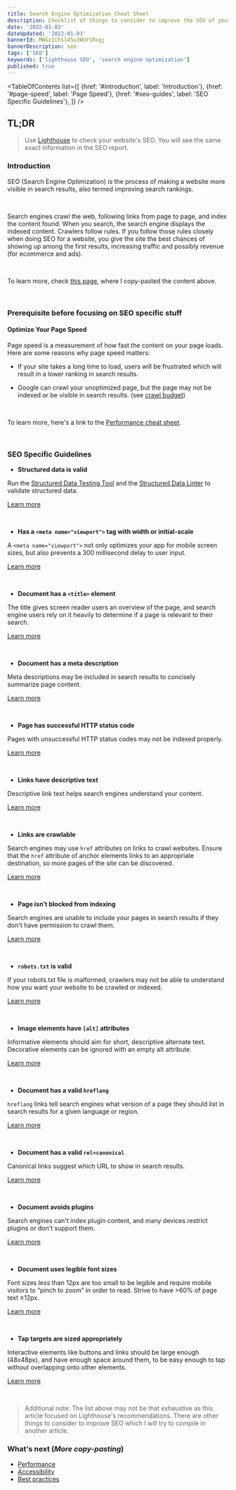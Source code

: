 ```yaml
---
title: Search Engine Optimization Cheat Sheet
description: Checklist of things to consider to improve the SEO of your website
date: '2022-01-03'
dateUpdated: '2022-01-03'
bannerId: MWGzIChSl45u3WUY1Rogj
bannerDescription: seo 
tags: ['SEO']
keywords: ['lighthouse SEO', 'search engine optimization']
published: true
---
```


<TableOfContents
  list={[
    {href: '#introduction', label: 'Introduction'},
    {href: '#page-speed', label: 'Page Speed'},
    {href: '#seo-guides', label: 'SEO Specific Guidelines'},
  ]}
/>

## TL;DR

> Use [Lighthouse](https://developers.google.com/web/tools/lighthouse) to check your website's SEO. You will see the same exact information in the SEO report.

### Introduction <Bookmark id="introduction" />

SEO (Search Engine Optimization) is the process of making a website more visible in search results, also termed improving search rankings.

<br />

Search engines crawl the web, following links from page to page, and index the content found. When you search, the search engine displays the indexed content. Crawlers follow rules. If you follow those rules closely when doing SEO for a website, you give the site the best chances of showing up among the first results, increasing traffic and possibly revenue (for ecommerce and ads).

<br />

To learn more, check [this page](https://developer.mozilla.org/en-US/docs/Glossary/SEO), where I copy-pasted the content above.

<br />

### Prerequisite before focusing on SEO specific stuff <Bookmark id="page-speed" />

#### Optimize Your Page Speed

Page speed is a measurement of how fast the content on your page loads. Here are some reasons why page speed matters:

- If your site takes a long time to load, users will be frustrated which will result in a lower ranking in search results.

- Google can crawl your unoptimized page, but the page may not be indexed or be visible in search results. (see [crawl budget](https://backlinko.com/hub/seo/crawl-budget))

<br />

To learn more, here's a link to the [Performance cheat sheet](https://codegino.com/blog/improve-website-performance).

<br />

### SEO Specific Guidelines <Bookmark id="seo-guides" />

- **Structured data is valid**

Run the [Structured Data Testing Tool](https://developers.google.com/search/docs/advanced/structured-data) and the [Structured Data Linter](http://linter.structured-data.org/) to validate structured data.

[Learn more](https://web.dev/structured-data/)

<br />

- **Has a `<meta name="viewport">` tag with width or initial-scale**

A `<meta name="viewport">` not only optimizes your app for mobile screen sizes, but also prevents a 300 millisecond delay to user input.

[Learn more](https://web.dev/viewport/)


<br />

- **Document has a `<title>` element**

The title gives screen reader users an overview of the page, and search engine users rely on it heavily to determine if a page is relevant to their search.

[Learn more](https://web.dev/document-title/)

<br />

- **Document has a meta description**

Meta descriptions may be included in search results to concisely summarize page content.

[Learn more](https://web.dev/meta-description/)

<br />

- **Page has successful HTTP status code**

Pages with unsuccessful HTTP status codes may not be indexed properly.

[Learn more](https://web.dev/http-status-code/)

<br />

- **Links have descriptive text**

Descriptive link text helps search engines understand your content.

[Learn more](https://web.dev/link-text/)

<br />

- **Links are crawlable**

Search engines may use `href` attributes on links to crawl websites. Ensure that the `href` attribute of anchor elements links to an appropriate destination, so more pages of the site can be discovered. 

[Learn more](https://developers.google.com/search/docs/advanced/guidelines/links-crawlable)

<br />

- **Page isn’t blocked from indexing**

Search engines are unable to include your pages in search results if they don't have permission to crawl them.

[Learn more](https://web.dev/is-crawlable/)

<br />

- **`robots.txt` is valid**

If your robots.txt file is malformed, crawlers may not be able to understand how you want your website to be crawled or indexed.

[Learn more](https://web.dev/robots-txt/)

<br />

- **Image elements have `[alt]` attributes**

Informative elements should aim for short, descriptive alternate text. Decorative elements can be ignored with an empty alt attribute.

[Learn more](https://web.dev/image-alt/)

<br />

- **Document has a valid `hreflang`**

`hreflang` links tell search engines what version of a page they should list in search results for a given language or region. 

[Learn more](https://web.dev/hreflang/)

<br />

- **Document has a valid `rel=canonical`**

Canonical links suggest which URL to show in search results.

[Learn more](https://web.dev/canonical/)

<br />

- **Document avoids plugins**

Search engines can't index plugin content, and many devices restrict plugins or don't support them.

[Learn more](https://web.dev/plugins/)

<br />

- **Document uses legible font sizes**

Font sizes less than 12px are too small to be legible and require mobile visitors to “pinch to zoom” in order to read. Strive to have >60% of page text ≥12px.

[Learn more](https://web.dev/font-size/)

<br />

- **Tap targets are sized appropriately**

Interactive elements like buttons and links should be large enough (48x48px), and have enough space around them, to be easy enough to tap without overlapping onto other elements.

[Learn more](https://web.dev/tap-targets/)

<br />

> Additional note: The list above may not be that exhaustive as this article focused on Lighthouse's recommendations. There are other things to consider to improve SEO which I will try to compile in another article.

### What's next (_More copy-pasting_)

- [Performance](https://codegino.com/blog/improve-website-performance)
- [Accessibility](https://codegino.com/blog/improve-website-accessibility)
- [Best practices](https://codegino.com/blog/lighthouse-best-practices)
